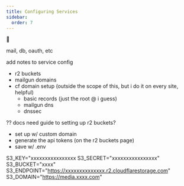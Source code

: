 ```yaml
---
title: Configuring Services
sidebar:
  order: 7
---
```

🚜


mail, db, oauth, etc


add notes to service config
- r2 buckets
- mailgun domains
- cf domain setup (outside the scope of this, but i do it on every site, helpful)
  - basic records (just the root @ i guess)
  - mailgun dns
  - dnssec






?? docs need guide to setting up r2 buckets?
- set up w/ custom domain
- generate the api tokens (on the r2 buckets page)
- save w/ .env

S3_KEY="xxxxxxxxxxxxxxxx
S3_SECRET="xxxxxxxxxxxxxxxx"
S3_BUCKET="xxxx"
S3_ENDPOINT="https://xxxxxxxxxxxxxx.r2.cloudflarestorage.com"
S3_DOMAIN="https://media.xxxx.com"